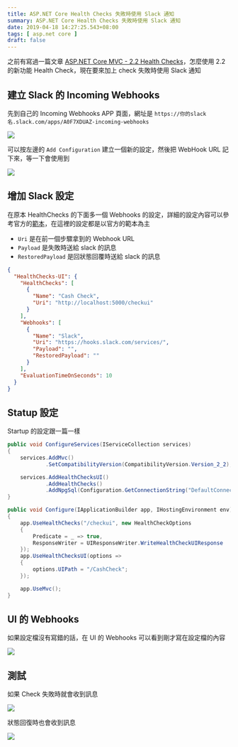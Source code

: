 ```yaml
---
title: ASP.NET Core Health Checks 失敗時使用 Slack 通知
summary: ASP.NET Core Health Checks 失敗時使用 Slack 通知
date: 2019-04-18 14:27:25.543+08:00
tags: [ asp.net core ]
draft: false
---
```


之前有寫過一篇文章 [ASP.NET Core MVC - 2.2 Health Checks](https://blog.cashwu.com/blog/asp-net-core-mvc-health-checks)，怎麼使用 2.2 的新功能 Health Check，現在要來加上 check 失敗時使用 Slack 通知

## 建立 Slack 的 Incoming Webhooks

先到自己的  Incoming Webhooks APP 頁面，網址是 `https://你的slack名.slack.com/apps/A0F7XDUAZ-incoming-webhooks`

![](/static/images/404.webp)

可以按左邊的 `Add Configuration` 建立一個新的設定，然後把 WebHook URL 記下來，等一下會使用到

![](/static/images/404.webp)

## 增加 Slack 設定

在原本 HealthChecks 的下面多一個 Webhooks 的設定，詳細的設定內容可以參考官方的[範本](https://github.com/Xabaril/AspNetCore.Diagnostics.HealthChecks/blob/master/doc/webhooks.md)，在這裡的設定都是以官方的範本為主

- `Uri` 是在前一個步驟拿到的 Webhook URL
- `Payload` 是失敗時送給 slack 的訊息
- `RestoredPayload` 是回狀態回覆時送給 slack 的訊息

```json
{
  "HealthChecks-UI": {
    "HealthChecks": [
      {
        "Name": "Cash Check",
        "Uri": "http://localhost:5000/checkui"
      }
    ],
    "Webhooks": [
      {
        "Name": "Slack",
        "Uri": "https://hooks.slack.com/services/",
        "Payload": "",
        "RestoredPayload": ""
      }
    ],
    "EvaluationTimeOnSeconds": 10
  }
}
```

## Statup 設定

Startup 的設定跟一篇一樣

```csharp
public void ConfigureServices(IServiceCollection services)
{
	services.AddMvc()
			.SetCompatibilityVersion(CompatibilityVersion.Version_2_2);

    services.AddHealthChecksUI()
            .AddHealthChecks()
            .AddNpgSql(Configuration.GetConnectionString("DefaultConnection"));
}

public void Configure(IApplicationBuilder app, IHostingEnvironment env)
{
    app.UseHealthChecks("/checkui", new HealthCheckOptions
    {
        Predicate = _ => true,
        ResponseWriter = UIResponseWriter.WriteHealthCheckUIResponse
    });
    app.UseHealthChecksUI(options =>
    {
        options.UIPath = "/CashCheck";
    });

    app.UseMvc();
}
```

## UI 的 Webhooks

如果設定檔沒有寫錯的話，在 UI 的 Webhooks 可以看到剛才寫在設定檔的內容

![](/static/images/404.webp)

## 測試

如果 Check 失敗時就會收到訊息

![](/static/images/404.webp)

狀態回復時也會收到訊息

![](/static/images/404.webp)